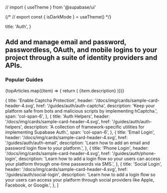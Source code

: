 // import { useTheme } from '@supabase/ui'

{/* // export const { isDarkMode } = useTheme() */}

  title: 'Auth',
}

## Add and manage email and password, passwordless, OAuth, and mobile logins to your project through a suite of identity providers and APIs.

### Popular Guides

<div className="grid grid-cols-12 gap-6 not-prose">
  {topArticles.map((item) => {
    return (
      <Link
        href={`/${item.href}`}
        key={item.title}
        passHref
      >
        <a className={item.span ?? 'col-span-4'}>
          <GlassPanel
            title={item.title}
            header="/docs/img/cards/sample-card-header-4.svg"
            span="col-span-6"
            background={false}
            //* isDarkMode={isDarkMode}
          >
            {item.description}
          </GlassPanel>
        </a>
      </Link>
    )})}

</div>

  {
    title: 'Enable Captcha Protection',
    header: '/docs/img/cards/sample-card-header-4.svg',
    href: '/guides/auth/auth-captcha',
    description:
      'Keep your platform safe from bots and malicious scripts by implementing hCaptcha.',
    span: 'col-span-6',
  },
  {
    title: 'Auth Helpers',
    header: '/docs/img/cards/sample-card-header-4.svg',
    href: '/guides/auth/auth-helpers',
    description: 'A collection of framework-specific utilities for implementing Supabase Auth.',
    span: 'col-span-6',
  },
  {
    title: 'Email Login',
    header: '/docs/img/cards/sample-card-header-4.svg',
    href: '/guides/auth/auth-email',
    description: 'Learn how to add an email and password login flow to your platform.',
  },
  {
    title: 'Phone Login',
    header: '/docs/img/cards/sample-card-header-4.svg',
    href: '/guides/auth/phone-login',
    description:
      'Learn how to add a login flow so your users can access your platform through one-time passwords via SMS.',
  },
  {
    title: 'Social Login',
    header: '/docs/img/cards/sample-card-header-4.svg',
    href: '/guides/auth/social-login',
    description:
      'Learn how to add a login flow so your users can access your platform through social providers like Apple, Facebook, or Google.',
  },
]


